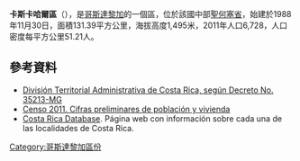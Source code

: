'''卡斯卡哈爾區'''（{{lang-es|Cascajal}}），是[[哥斯達黎加|哥斯達黎加]]的一個區，位於該國中部[[聖何塞省_(哥斯達黎加)|聖何塞省]]，始建於1988年11月30日，面積131.39平方公里，海拔高度1,495米，2011年人口6,728，人口密度每平方公里51.21人。

==參考資料==
*[https://web.archive.org/web/20150924020342/http://www.gaceta.go.cr/pub/2009/05/26/COMP_26_05_2009.pdf División Territorial Administrativa de Costa Rica, según Decreto No. 35213-MG]
*[http://web.archive.org/web/http://www.inec.go.cr/A/MS/Censos/Censo%202011/Cifras%20preliminares/01.%20Cifras%20preliminares%20de%20Poblaci%C3%B3n%20y%20Vivienda.pdf Censo 2011. Cifras preliminares de población y vivienda]
* [https://web.archive.org/web/20141214115713/http://www.costaricadatabase.com/crdb/city.asp?action=2&q=CASCAJAL&b=V%C1ZQUEZ+DE+CORONADO&p=1 Costa Rica Database]. Página web con información sobre cada una de las localidades de Costa Rica.

{{CostaRica-geo-stub}}
[[Category:哥斯達黎加區份|Category:哥斯達黎加區份]]